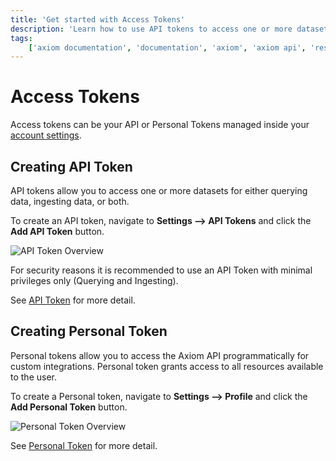 ```yaml
---
title: 'Get started with Access Tokens'
description: 'Learn how to use API tokens to access one or more datasets for either querying data, ingesting data, or both.'
tags:
    ['axiom documentation', 'documentation', 'axiom', 'axiom api', 'rest api', 'rest', 'api token', 'personal token', 'access tokens', 'ingesting', 'querying']
---
```


# Access Tokens

Access tokens can be your API or Personal Tokens managed inside your [account settings](/docs/usage/settings#token).

## Creating API Token

API tokens allow you to access one or more datasets for either querying data, ingesting data, or both.

To create an API token, navigate to **Settings --> API Tokens** and click the **Add API Token** button.

![API Token Overview](/doc-assets/shots/api-token.png)

For security reasons it is recommended to use an API Token with minimal privileges only (Querying and Ingesting).

See [API Token](/docs/reference/settings#token) for more detail.

## Creating Personal Token

Personal tokens allow you to access the Axiom API programmatically for custom integrations. Personal token grants access to all resources available to the user.

To create a Personal token, navigate to **Settings --> Profile** and click the **Add Personal Token** button.

![Personal Token Overview](/doc-assets/shots/personal-token.png)

See [Personal Token](/docs/reference/settings#token) for more detail.
